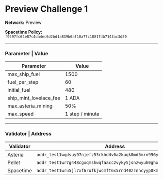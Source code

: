 

# Preview Challenge 1
**Network:** Preview

**Spacetime Policy:** `f9497fc64e87c4da4ec6d2bd1a839b6af10a77c10817db7143ac3d20`

---

### Parameter | Value

| Parameter                  | Value              |
|----------------------------|--------------------|
| max_ship_fuel              | 1500               |
| fuel_per_step              | 60                 |
| initial_fuel               | 480                |
| ship_mint_lovelace_fee     | 1 ADA              |
| max_asteria_mining         | 50%                |
| max_speed                  | 1 step / minute    |

---

### Validator | Address

| Validator | Address                                                           |
|-----------|-------------------------------------------------------------------|
| Asteria   | `addr_test1wqdsuy97njefz53rkhd4v6a2kuqk0md5mrn996ygwekrdyq369wjg` |
| Pellet    | `addr_test1wr7g448cgxqmshwqfaacc2vyky5jsnzwyuh0ghxkgszhtlgzrxj63` |
| Spacetime | `addr_test1wru5jl7xf6rufkjwcmft6x5rnd40zznhcyyp0km3gwkr6gq6sxzm6` |
